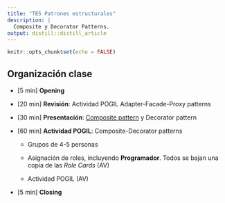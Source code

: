 ```yaml
---
title: "TE5 Patrones estructurales"
description: |
  Composite y Decorator Patterns.
output: distill::distill_article
---
```


```r
knitr::opts_chunk$set(echo = FALSE)
```

## Organización clase

-   [5 min] **Opening**

-   [20 min] **Revisión**: Actividad POGIL Adapter-Facade-Proxy patterns

-   [30 min] **Presentación**: [Composite pattern](slides/TE5_1_composite.html) y Decorator pattern

-   [60 min] **Actividad POGIL**: Composite-Decorator patterns

    -   Grupos de 4-5 personas

    -   Asignación de roles, incluyendo **Programador**. Todos se bajan una copia de las *Role Cards* (AV)

    -   Actividad POGIL (AV)

-   [5 min] **Closing**

## 
